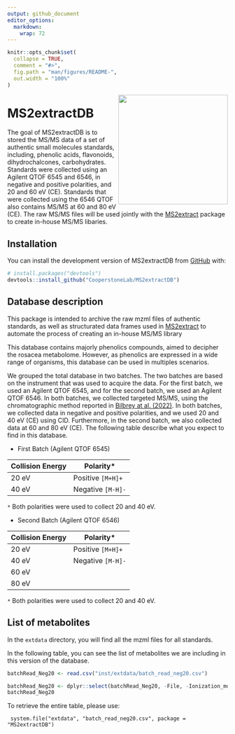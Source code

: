 ```yaml
---
output: github_document
editor_options: 
  markdown: 
    wrap: 72
---
```


<!-- README.md is generated from README.Rmd. Please edit that file -->

```r
knitr::opts_chunk$set(
  collapse = TRUE,
  comment = "#>",
  fig.path = "man/figures/README-",
  out.width = "100%"
)
```

<img src="man/figures/MS2extractDB.png" align="right" height="250" style="float:right; height:250px;"/>

# MS2extractDB

<!-- badges: start -->

<!-- badges: end -->

The goal of MS2extractDB is to stored the MS/MS data of a set of
authentic small molecules standards, including, phenolic acids,
flavonoids, dihydrochalcones, carbohydrates. Standards were collected
using an Agilent QTOF 6545 and 6546, in negative and positive
polarities, and 20 and 60 eV (CE). Standards that were collected using
the 6546 QTOF also contains MS/MS at 60 and 80 eV (CE). The raw MS/MS
files will be used jointly with the
[MS2extract](https://cooperstonelab.github.io/MS2extract/) package to
create in-house MS/MS libaries.

## Installation

You can install the development version of MS2extractDB from
[GitHub](https://github.com/CooperstoneLab/MS2extractDB) with:

``` r
# install.packages("devtools")
devtools::install_github("CooperstoneLab/MS2extractDB")
```

## Database description

This package is intended to archive the raw mzml files of authentic
standards, as well as structurated data frames used in
[MS2extract](https://cooperstonelab.github.io/MS2extract/) to automate
the process of creating an in-house MS/MS library

This database contains majorly phenolics compounds, aimed to decipher
the rosacea metabolome. However, as phenolics are expressed in a wide
range of organisms, this database can be used in multiples scenarios.

We grouped the total database in two batches. The two batches are based
on the instrument that was used to acquire the data. For the first
batch, we used an Agilent QTOF 6545, and for the second batch, we used
an Agilent QTOF 6546. In both batches, we collected targeted MS/MS,
using the chromatographic method reported in [Bilbrey at al.
(2022)](https://nph.onlinelibrary.wiley.com/doi/full/10.1111/nph.17693).
In both batches, we collected data in negative and positive polarities,
and we used 20 and 40 eV (CE) using CID. Furthermore, in the second
batch, we also collected data at 60 and 80 eV (CE). The following table
describe what you expect to find in this database.

-   First Batch (Agilent QTOF 6545)

| Collision Energy | Polarity*  |
|------------------|-----------------|
| 20 eV            | Positive `[M+H]+` |
| 40 eV            | Negative `[M-H]-` |

`*` Both polarities were used to collect 20 and 40 eV.

-   Second Batch (Agilent QTOF 6546)

| Collision Energy | Polarity*  |
|------------------|-----------------|
| 20 eV            | Positive `[M+H]+` |
| 40 eV            | Negative `[M-H]-` |
| 60 eV            |                 |
| 80 eV           |                 |

`*` Both polarities were used to collect 20 and 40 eV.

## List of metabolites

In the `extdata` directory, you will find all the mzml files for all standards.

In the following table, you can see the list of metabolites we are including
in this version of the database.


```r

batchRead_Neg20 <- read.csv("inst/extdata/batch_read_neg20.csv")

batchRead_Neg20 <- dplyr::select(batchRead_Neg20, -File, -Ionization_mode)
batchRead_Neg20
```


 To retrieve the entire table, please use:
 
```
 system.file("extdata", "batch_read_neg20.csv", package = "MS2extractDB")
```
